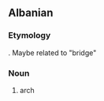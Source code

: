 ==Albanian==

===Etymology===
{{unk.|lang=sq}}. Maybe related to {{term|urë|lang=sq}} "bridge"

===Noun===
{{head|sq|noun}}

# arch